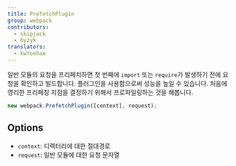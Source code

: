 ```yaml
---
title: PrefetchPlugin
group: webpack
contributors:
  - skipjack
  - byzyk
translators:
  - kwYoohae
---
```


일반 모듈의 요청을 프리페치하면 첫 번째에 `import` 또는 `require`가 발생하기 전에 요청을 확인하고  빌드합니다. 플러그인을 사용함으로써 성능을 높일 수 있습니다. 처음에 영리한 프리페칭 지점을 결정하기 위해서 프로파일링하는 것을 해봅니다.

```javascript
new webpack.PrefetchPlugin([context], request);
```

## Options

- `context`: 디렉터리에 대한 절대경로
- `request`: 일반 모듈에 대한 요청 문자열
